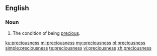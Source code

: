 ==English==

===Noun===
{{en-noun|-|es}}

# The condition of being [[precious]].

[[ku:preciousness]]
[[ml:preciousness]]
[[my:preciousness]]
[[pl:preciousness]]
[[simple:preciousness]]
[[te:preciousness]]
[[vi:preciousness]]
[[zh:preciousness]]